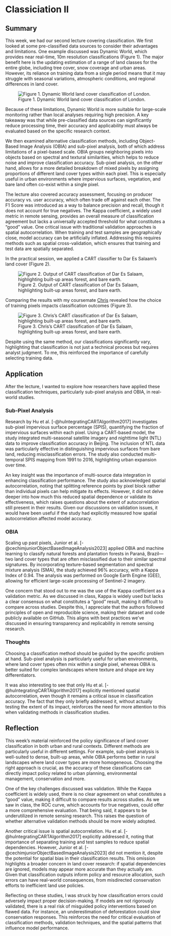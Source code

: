 # Classiciation II

## Summary

This week, we had our second lecture covering classification. We first looked at some pre-classified data sources to consider their advantages and limitations. One example discussed was Dynamic World, which provides near real-time, 10m resolution classifications (Figure 1). The major benefit here is the updating estimation of a range of land classes for the entire globe, including tree cover, snow coverage and urban areas. However, its reliance on training data from a single period means that it may struggle with seasonal variations, atmospheric conditions, and regional differences in land cover.

![Figure 1. Dynamic World land cover classification of London.](images/dynamicworld.jpg)

Because of these limitations, Dynamic World is more suitable for large-scale monitoring rather than local analyses requiring high precision. A key takeaway was that while pre-classified data sources can significantly reduce processing time, their accuracy and applicability must always be evaluated based on the specific research context.

We then examined alternative classification methods, including Object-Based Image Analysis (OBIA) and sub-pixel analysis, both of which address limitations of a pixel-based scale. OBIA groups neighboring pixels into objects based on spectral and textural similarities, which helps to reduce noise and improve classification accuracy. Sub-pixel analysis, on the other hand, allows for a more detailed breakdown of mixed pixels by assigning proportions of different land cover types within each pixel. This is especially useful in urban environments where impervious surfaces, vegetation, and bare land often co-exist within a single pixel.

The lecture also covered accuracy assessment, focusing on producer accuracy vs. user accuracy, which often trade off against each other. The F1 Score was introduced as a way to balance precision and recall, though it does not account for true negatives. The Kappa coefficient, a widely used metric in remote sensing, provides an overall measure of classification agreement but lacks a universally accepted threshold for what constitutes a "good" value. One critical issue with traditional validation approaches is spatial autocorrelation. When training and test samples are geographically close, model accuracy can be artificially inflated. Addressing this requires methods such as spatial cross-validation, which ensures that training and test data are spatially separated.

In the practical session, we applied a CART classifier to Dar Es Salaam’s land cover (Figure 2).

![Figure 2. Output of CART classification of Dar Es Salaam, highlighting built-up areas forest, and bare earth.](images/stefan.jpg)

Comparing the results with my coursemate [Chris](https://github.com/chrisrichman19) revealed how the choice of training pixels impacts classification outcomes (Figure 3).

![Figure 3. Chris's CART classification of Dar Es Salaam, highlighting built-up areas forest, and bare earth.](images/chris.jpeg)

Despite using the same method, our classifications significantly vary, highlighting that classification is not just a technical process but requires analyst judgment. To me, this reinforced the importance of carefully selecting training data.

## Application

After the lecture, I wanted to explore how researchers have applied these classification techniques, particularly sub-pixel analysis and OBIA, in real-world studies.

### Sub-Pixel Analysis

Research by Hu et al. \[-@huIntegratingCARTAlgorithm2017\] investigates sub-pixel impervious surface percentage (SPIS), quantifying the fraction of impervious surfaces within each pixel. Using a CART-based model, the study integrated multi-seasonal satellite imagery and nighttime light (NTL) data to improve classification accuracy in Beijing. The inclusion of NTL data was particularly effective in distinguishing impervious surfaces from bare land, reducing misclassification errors. The study also conducted multi-temporal SPIS mapping from 1991 to 2016, highlighting urban expansion over time.

An key insight was the importance of multi-source data integration in enhancing classification performance. The study also acknowledged spatial autocorrelation, noting that splitting reference points by pixel block rather than individual pixels can help mitigate its effects. However, it did not delve deeper into how much this reduced spatial dependence or validate its effectiveness, which raises questions about the extent of autocorrelation still present in their results. Given our discussions on validation issues, it would have been useful if the study had explicitly measured how spatial autocorrelation affected model accuracy.

### OBIA

Scaling up past pixels, Junior et al. \[-@cechimjuniorObjectBasedImageAnalysis2023\] applied OBIA and machine learning to classify natural forests and plantation forests in Paraná, Brazil—two land cover types that are often misclassified due to their similar spectral signatures. By incorporating texture-based segmentation and spectral mixture analysis (SMA), the study achieved 96% accuracy, with a Kappa Index of 0.94. The analysis was performed on Google Earth Engine (GEE), allowing for efficient large-scale processing of Sentinel-2 imagery.

One concern that stood out to me was the use of the Kappa coefficient as a validation metric. As we discussed in class, Kappa is widely used but lacks a clear consensus on what constitutes a "good" result, making it difficult to compare across studies. Despite this, I appreciate that the authors followed principles of open and reproducible science, making their dataset and code publicly available on GitHub. This aligns with best practices we’ve discussed in ensuring transparency and replicability in remote sensing research.

### Thoughts

Choosing a classification method should be guided by the specific problem at hand. Sub-pixel analysis is particularly useful for urban environments, where land cover types often mix within a single pixel, whereas OBIA is better suited for complex landscapes where texture and shape are key differentiators.

It was also interesting to see that only Hu et al. \[-@huIntegratingCARTAlgorithm2017\] explicitly mentioned spatial autocorrelation, even though it remains a critical issue in classification accuracy. The fact that they only briefly addressed it, without actually testing the extent of its impact, reinforces the need for more attention to this when validating methods in classification studies.

## Reflection

This week’s material reinforced the policy significance of land cover classification in both urban and rural contexts. Different methods are particularly useful in different settings. For example, sub-pixel analysis is well-suited to dense, built-up areas, while OBIA performs better in rural landscapes where land cover types are more homogeneous. Choosing the right approach is crucial, as the accuracy of these classifications can directly impact policy related to urban planning, environmental management, conservation and more.

One of the key challenges discussed was validation. While the Kappa coefficient is widely used, there is no clear agreement on what constitutes a "good" value, making it difficult to compare results across studies. As we saw in class, the ROC curve, which accounts for true negatives, could offer a more comprehensive evaluation. That being said, it appears to be underutilized in remote sensing research. This raises the question of whether alternative validation methods should be more widely adopted.

Another critical issue is spatial autocorrelation. Hu et al. [-@huIntegratingCARTAlgorithm2017] explicitly addressed it, noting that importance of separating training and test samples to reduce spatial dependencies. However, Junior et al. \[-@cechimjuniorObjectBasedImageAnalysis2023\] did not mention it, despite the potential for spatial bias in their classification results. This omission highlights a broader concern in land cover research: if spatial dependencies are ignored, models may appear more accurate than they actually are. Given that classification outputs inform policy and resource allocation, such errors can have real-world consequences, from misdirected conservation efforts to inefficient land use policies.

Reflecting on these studies, I was struck by how classification errors could adversely impact proper decision-making. If models are not rigorously validated, there is a real risk of misguided policy interventions based on flawed data. For instance, an underestimation of deforestation could slow conservation responses. This reinforces the need for critical evaluation of classification methods, validation techniques, and the spatial patterns that influence model performance.
